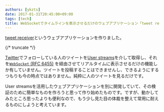 ```yaml
---
authors: [ykzts]
date: 2017-01-31T20:45:00+09:00
tags: [tech]
title: WebSocketでタイムラインを表示させるだけのウェブアプリケーション「tweet receiver」を作っている
---
```


[tweet receiver](https://github.com/ykzts/tweet-receiver)というウェブアプリケーションを作りました。

{/* truncate */}

[Twitter](https://twitter.com/)でフォローしている人のツイートを[User streams](https://dev.twitter.com/streaming/userstreams)を介して取得し、それを[`WebSocket` (RFC 6455)](https://tools.ietf.org/html/rfc6455) を経由させてリアルタイムに表示させるだけの機能しか有していません。ツイートを投稿することはできませんし、できるようにするつもりも今の時点ではありません。純粋に人のツイートを見るだけです。

User streamsを活用したウェブアプリケーションを別に開発していて、その検証のために簡単なものを作ろうと思って作り始めたものです。ですが、動かしてみたところ思ったよりも便利なので、もう少し見た目の体裁を整えて常用に耐えるものにしようと考えています。
